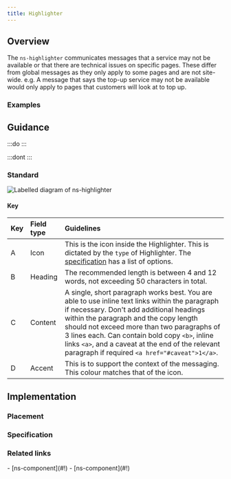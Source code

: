 ```yaml
---
title: Highlighter
---
```




## Overview

<CompDetails name={componentName} />

The `ns-highlighter` communicates messages that a service may not be available or that there are technical issues on specific pages. These differ from global messages as they only apply to some pages and are not site-wide. e.g. A message that says the top-up service may not be available would only apply to pages that customers will look at to top up.

### Examples

<Tabs>
  <TabItem label="Standard">
    <ExampleViewer type="standard" />
  </TabItem>
  <TabItem label="Extended">
    <ExampleViewer type="standard" />
  </TabItem>
</Tabs>

## Guidance

:::do
:::

:::dont
:::

### Standard

![Labelled diagram of ns-highlighter](@assets/components/ns-highlighter/guidance.webp)

#### Key

| Key | Field type | Guidelines |
| :--- | :--- | :--- |
| <span class="marker">A</span> | Icon | This is the icon inside the Highlighter. This is dictated by the `type` of Highlighter. The [specification](#specification) has a list of options. |
| <span class="marker">B</span> | Heading | The recommended length is between 4 and 12 words, not exceeding 50 characters in total. |
| <span class="marker">C</span> | Content | A single, short paragraph works best. You are able to use inline text links within the paragraph if necessary. Don't add additional headings within the paragraph and the copy length should not exceed more than two paragraphs of 3 lines each. Can contain bold copy `<b>`, inline links `<a>`, and a caveat at the end of the relevant paragraph if required `<a href="#caveat">1</a>`. |
| <span class="marker">D</span> | Accent | This is to support the context of the messaging. This colour matches that of the icon. |

## Implementation

### Placement

<Placement name={componentName} />

### Specification

<Specification name={componentName} />

### Related links

<RelatedLinks name={componentName}>
- [ns-component](#!)
- [ns-component](#!)
</RelatedLinks>

